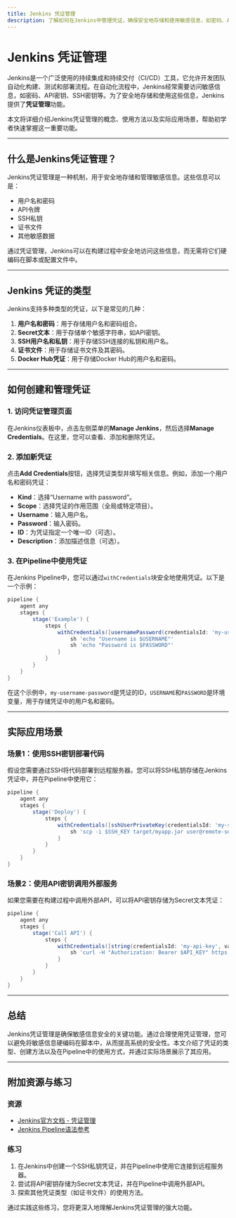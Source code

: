 ```yaml
---
title: Jenkins 凭证管理
description: 了解如何在Jenkins中管理凭证，确保安全地存储和使用敏感信息，如密码、API密钥和SSH密钥。
---
```


# Jenkins 凭证管理

Jenkins是一个广泛使用的持续集成和持续交付（CI/CD）工具，它允许开发团队自动化构建、测试和部署流程。在自动化流程中，Jenkins经常需要访问敏感信息，如密码、API密钥、SSH密钥等。为了安全地存储和使用这些信息，Jenkins提供了**凭证管理**功能。

本文将详细介绍Jenkins凭证管理的概念、使用方法以及实际应用场景，帮助初学者快速掌握这一重要功能。

---

## 什么是Jenkins凭证管理？

Jenkins凭证管理是一种机制，用于安全地存储和管理敏感信息。这些信息可以是：

- 用户名和密码
- API令牌
- SSH私钥
- 证书文件
- 其他敏感数据

通过凭证管理，Jenkins可以在构建过程中安全地访问这些信息，而无需将它们硬编码在脚本或配置文件中。

---

## Jenkins 凭证的类型

Jenkins支持多种类型的凭证，以下是常见的几种：

1. **用户名和密码**：用于存储用户名和密码组合。
2. **Secret文本**：用于存储单个敏感字符串，如API密钥。
3. **SSH用户名和私钥**：用于存储SSH连接的私钥和用户名。
4. **证书文件**：用于存储证书文件及其密码。
5. **Docker Hub凭证**：用于存储Docker Hub的用户名和密码。

---

## 如何创建和管理凭证

### 1. 访问凭证管理页面

在Jenkins仪表板中，点击左侧菜单的**Manage Jenkins**，然后选择**Manage Credentials**。在这里，您可以查看、添加和删除凭证。

### 2. 添加新凭证

点击**Add Credentials**按钮，选择凭证类型并填写相关信息。例如，添加一个用户名和密码凭证：

- **Kind**：选择“Username with password”。
- **Scope**：选择凭证的作用范围（全局或特定项目）。
- **Username**：输入用户名。
- **Password**：输入密码。
- **ID**：为凭证指定一个唯一ID（可选）。
- **Description**：添加描述信息（可选）。

### 3. 在Pipeline中使用凭证

在Jenkins Pipeline中，您可以通过`withCredentials`块安全地使用凭证。以下是一个示例：

```groovy
pipeline {
    agent any
    stages {
        stage('Example') {
            steps {
                withCredentials([usernamePassword(credentialsId: 'my-username-password', usernameVariable: 'USERNAME', passwordVariable: 'PASSWORD')]) {
                    sh 'echo "Username is $USERNAME"'
                    sh 'echo "Password is $PASSWORD"'
                }
            }
        }
    }
}
```

在这个示例中，`my-username-password`是凭证的ID，`USERNAME`和`PASSWORD`是环境变量，用于存储凭证中的用户名和密码。

---

## 实际应用场景

### 场景1：使用SSH密钥部署代码

假设您需要通过SSH将代码部署到远程服务器。您可以将SSH私钥存储在Jenkins凭证中，并在Pipeline中使用它：

```groovy
pipeline {
    agent any
    stages {
        stage('Deploy') {
            steps {
                withCredentials([sshUserPrivateKey(credentialsId: 'my-ssh-key', keyFileVariable: 'SSH_KEY')]) {
                    sh 'scp -i $SSH_KEY target/myapp.jar user@remote-server:/opt/myapp/'
                }
            }
        }
    }
}
```

### 场景2：使用API密钥调用外部服务

如果您需要在构建过程中调用外部API，可以将API密钥存储为Secret文本凭证：

```groovy
pipeline {
    agent any
    stages {
        stage('Call API') {
            steps {
                withCredentials([string(credentialsId: 'my-api-key', variable: 'API_KEY')]) {
                    sh 'curl -H "Authorization: Bearer $API_KEY" https://api.example.com/data'
                }
            }
        }
    }
}
```

---

## 总结

Jenkins凭证管理是确保敏感信息安全的关键功能。通过合理使用凭证管理，您可以避免将敏感信息硬编码在脚本中，从而提高系统的安全性。本文介绍了凭证的类型、创建方法以及在Pipeline中的使用方式，并通过实际场景展示了其应用。

---

## 附加资源与练习

### 资源
- [Jenkins官方文档 - 凭证管理](https://www.jenkins.io/doc/book/using/using-credentials/)
- [Jenkins Pipeline语法参考](https://www.jenkins.io/doc/book/pipeline/syntax/)

### 练习
1. 在Jenkins中创建一个SSH私钥凭证，并在Pipeline中使用它连接到远程服务器。
2. 尝试将API密钥存储为Secret文本凭证，并在Pipeline中调用外部API。
3. 探索其他凭证类型（如证书文件）的使用方法。

通过实践这些练习，您将更深入地理解Jenkins凭证管理的强大功能。